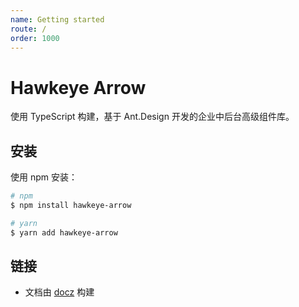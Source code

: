 ```yaml
---
name: Getting started
route: /
order: 1000
---
```


# Hawkeye Arrow

使用 TypeScript 构建，基于 Ant.Design 开发的企业中后台高级组件库。

## 安装

使用 npm 安装：

``` bash
# npm
$ npm install hawkeye-arrow

# yarn
$ yarn add hawkeye-arrow
```

## 链接

- 文档由 [docz](https://www.docz.site/) 构建